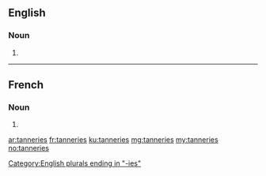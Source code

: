 ==English==

===Noun===
{{head|en|noun plural form}}

# {{plural of|tannery|lang=en}}

[[Category:English plurals ending in "-ies"]]

----

==French==

===Noun===
{{head|fr|noun plural form|g=?}}

# {{plural of|tannerie|lang=fr}}

[[ar:tanneries]]
[[fr:tanneries]]
[[ku:tanneries]]
[[mg:tanneries]]
[[my:tanneries]]
[[no:tanneries]]